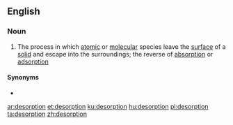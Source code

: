 {{also|Desorption|désorption}}
==English==

===Noun===
{{wikipedia}}
{{en-noun|-|s}}

# The process in which [[atomic]] or [[molecular]] species leave the [[surface]] of a [[solid]] and escape into the surroundings; the reverse of [[absorption]] or [[adsorption]]

====Synonyms====
* {{l|en|elution}}

[[ar:desorption]]
[[et:desorption]]
[[ku:desorption]]
[[hu:desorption]]
[[pl:desorption]]
[[ta:desorption]]
[[zh:desorption]]